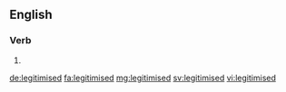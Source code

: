 ==English==

{{alternative spelling of|legitimized|lang=en}}

===Verb===
{{head|en|verb form}}

# {{en-past of|legitimise}}

[[de:legitimised]]
[[fa:legitimised]]
[[mg:legitimised]]
[[sv:legitimised]]
[[vi:legitimised]]
